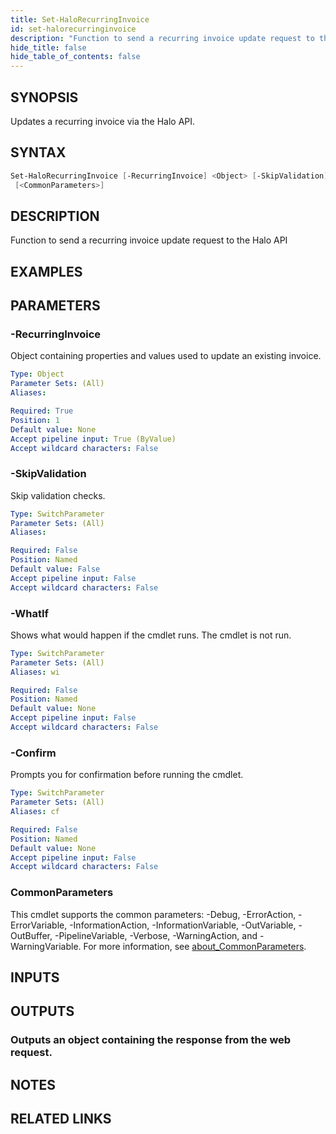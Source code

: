 ```yaml
---
title: Set-HaloRecurringInvoice
id: set-halorecurringinvoice
description: "Function to send a recurring invoice update request to the Halo API"
hide_title: false
hide_table_of_contents: false
---
```


## SYNOPSIS

Updates a recurring invoice via the Halo API.

## SYNTAX

```powershell
Set-HaloRecurringInvoice [-RecurringInvoice] <Object> [-SkipValidation] [-WhatIf] [-Confirm]
 [<CommonParameters>]
```

## DESCRIPTION

Function to send a recurring invoice update request to the Halo API

## EXAMPLES

## PARAMETERS

### -RecurringInvoice

Object containing properties and values used to update an existing invoice.

```yaml
Type: Object
Parameter Sets: (All)
Aliases:

Required: True
Position: 1
Default value: None
Accept pipeline input: True (ByValue)
Accept wildcard characters: False
```

### -SkipValidation

Skip validation checks.

```yaml
Type: SwitchParameter
Parameter Sets: (All)
Aliases:

Required: False
Position: Named
Default value: False
Accept pipeline input: False
Accept wildcard characters: False
```

### -WhatIf

Shows what would happen if the cmdlet runs.
The cmdlet is not run.

```yaml
Type: SwitchParameter
Parameter Sets: (All)
Aliases: wi

Required: False
Position: Named
Default value: None
Accept pipeline input: False
Accept wildcard characters: False
```

### -Confirm

Prompts you for confirmation before running the cmdlet.

```yaml
Type: SwitchParameter
Parameter Sets: (All)
Aliases: cf

Required: False
Position: Named
Default value: None
Accept pipeline input: False
Accept wildcard characters: False
```

### CommonParameters

This cmdlet supports the common parameters: -Debug, -ErrorAction, -ErrorVariable, -InformationAction, -InformationVariable, -OutVariable, -OutBuffer, -PipelineVariable, -Verbose, -WarningAction, and -WarningVariable. For more information, see [about_CommonParameters](http://go.microsoft.com/fwlink/?LinkID=113216).

## INPUTS

## OUTPUTS

### Outputs an object containing the response from the web request.

## NOTES

## RELATED LINKS
